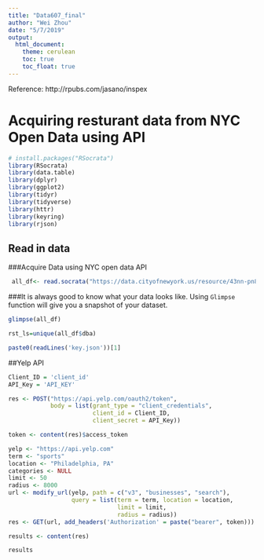 ```yaml
---
title: "Data607_final"
author: "Wei Zhou"
date: "5/7/2019"
output: 
  html_document:
    theme: cerulean
    toc: true
    toc_float: true
---
```


Reference: http://rpubs.com/jasano/inspex

# Acquiring resturant data from NYC Open Data using API

```r
# install.packages("RSocrata")
library(RSocrata)
library(data.table)
library(dplyr)
library(ggplot2)
library(tidyr)
library(tidyverse)
library(httr)
library(keyring)
library(rjson)
```

## Read in data

###Acquire Data using NYC open data API
```r
 all_df<- read.socrata("https://data.cityofnewyork.us/resource/43nn-pn8j.json")
```

###It is always good to know what your data looks like. Using `Glimpse` function will give you a snapshot of your dataset. 
```r
glimpse(all_df)
```


```r
rst_ls=unique(all_df$dba)
```

```r
paste0(readLines('key.json'))[1]
```


##Yelp API
```r
Client_ID = 'client_id'
API_Key = 'API_KEY'

res <- POST("https://api.yelp.com/oauth2/token",
            body = list(grant_type = "client_credentials",
                        client_id = Client_ID,
                        client_secret = API_Key))

token <- content(res)$access_token

```

```r
yelp <- "https://api.yelp.com"
term <- "sports"
location <- "Philadelphia, PA"
categories <- NULL
limit <- 50
radius <- 8000
url <- modify_url(yelp, path = c("v3", "businesses", "search"),
                  query = list(term = term, location = location, 
                               limit = limit,
                               radius = radius))
res <- GET(url, add_headers('Authorization' = paste("bearer", token)))

results <- content(res)
```

```r
results
```

